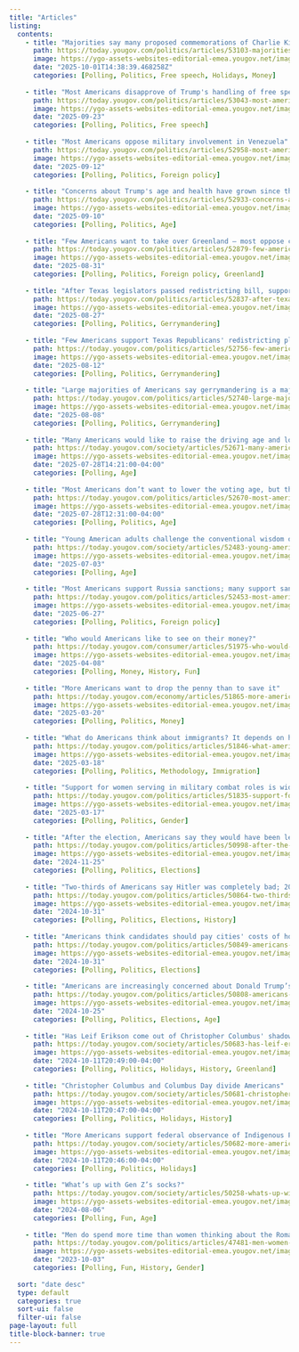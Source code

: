 ```yaml
---
title: "Articles"
listing:
  contents:
    - title: "Majorities say many proposed commemorations of Charlie Kirk go too far"
      path: https://today.yougov.com/politics/articles/53103-majorities-say-many-proposed-commemorations-of-charlie-kirk-go-too-far
      image: https://ygo-assets-websites-editorial-emea.yougov.net/images/GettyImages-487475982.original.jpg
      date: "2025-10-01T14:38:39.468258Z"
      categories: [Polling, Politics, Free speech, Holidays, Money]
    
    - title: "Most Americans disapprove of Trump's handling of free speech and a growing share say rights are eroding"
      path: https://today.yougov.com/politics/articles/53043-most-americans-disapprove-donald-trump-handling-free-speech-growing-share-say-rights-eroding-poll
      image: https://ygo-assets-websites-editorial-emea.yougov.net/images/Jimmy_Kimmel_GettyImages-2236195492_copy.original.jpg
      date: "2025-09-23"
      categories: [Polling, Politics, Free speech]
    
    - title: "Most Americans oppose military involvement in Venezuela"
      path: https://today.yougov.com/politics/articles/52958-most-americans-oppose-military-involvement-in-venezuela-maduro-poll
      image: https://ygo-assets-websites-editorial-emea.yougov.net/images/Navy_GettyImages-179438899_copy.original.jpg
      date: "2025-09-12"
      categories: [Polling, Politics, Foreign policy]
      
    - title: "Concerns about Trump's age and health have grown since the start of his second term"
      path: https://today.yougov.com/politics/articles/52933-concerns-about-trumps-age-and-health-have-grown-since-the-start-of-his-second-term
      image: https://ygo-assets-websites-editorial-emea.yougov.net/images/GettyImages-2232048025.original.jpg
      date: "2025-09-10"
      categories: [Polling, Politics, Age]
    
    - title: "Few Americans want to take over Greenland — most oppose covert operations and military action"
      path: https://today.yougov.com/politics/articles/52879-few-americans-want-to-take-over-greenland-most-oppose-covert-operations-military-action-poll
      image: https://ygo-assets-websites-editorial-emea.yougov.net/images/Greenland_GettyImages-2206689548_copy.original.jpg
      date: "2025-08-31"
      categories: [Polling, Politics, Foreign policy, Greenland]
    
    - title: "After Texas legislators passed redistricting bill, support rises for Democratic counter-gerrymandering"
      path: https://today.yougov.com/politics/articles/52837-after-texas-legislators-passed-redistricting-bill-support-rises-for-democratic-counter-gerrymandering
      image: https://ygo-assets-websites-editorial-emea.yougov.net/images/GettyImages-2230198335.original.jpg
      date: "2025-08-27"
      categories: [Polling, Politics, Gerrymandering]
      
    - title: "Few Americans support Texas Republicans' redistricting plan; opinions are split on the Democrats' move to stop it"
      path: https://today.yougov.com/politics/articles/52756-few-americans-support-texas-republicans-redistricting-plan-gerrymandering-opinions-split-democratic-lawmakers-move-stop-it-poll
      image: https://ygo-assets-websites-editorial-emea.yougov.net/images/Texas_Redistricting_GettyImages-2228953492_copy.original.jpg
      date: "2025-08-12"
      categories: [Polling, Politics, Gerrymandering]
    
    - title: "Large majorities of Americans say gerrymandering is a major problem, unfair, and should be illegal"
      path: https://today.yougov.com/politics/articles/52740-large-majorities-americans-say-gerrymandering-major-problem-unfair-should-be-illegal-redistricting-texas-california-poll
      image: https://ygo-assets-websites-editorial-emea.yougov.net/images/Gerrymandering_GettyImages-1138412200_copy.original.jpg
      date: "2025-08-08"
      categories: [Polling, Politics, Gerrymandering]
      
    - title: "Many Americans would like to raise the driving age and lower the drinking age"
      path: https://today.yougov.com/society/articles/52671-many-americans-would-like-to-raise-the-driving-age-and-lower-the-drinking-age
      image: https://ygo-assets-websites-editorial-emea.yougov.net/images/GettyImages-802236882.original.jpg
      date: "2025-07-28T14:21:00-04:00"
      categories: [Polling, Age]
    
    - title: "Most Americans don’t want to lower the voting age, but they do want younger presidents"
      path: https://today.yougov.com/politics/articles/52670-most-americans-dont-want-to-lower-the-voting-age-but-they-do-want-younger-presidents
      image: https://ygo-assets-websites-editorial-emea.yougov.net/images/GettyImages-1588099130.original.jpg
      date: "2025-07-28T12:31:00-04:00"
      categories: [Polling, Politics, Age]
    
    - title: "Young American adults challenge the conventional wisdom on tooth removal"
      path: https://today.yougov.com/society/articles/52483-young-american-adults-challenge-the-conventional-wisdom-on-tooth-removal
      image: https://ygo-assets-websites-editorial-emea.yougov.net/images/GettyImages-1303223544.original.jpg
      date: "2025-07-03"
      categories: [Polling, Age]
    
    - title: "Most Americans support Russia sanctions; many support sanctioning countries that buy Russian oil"
      path: https://today.yougov.com/politics/articles/52453-most-americans-support-russia-sanctions-many-support-sanctioning-countries-buy-russian-oil-gas-poll
      image: https://ygo-assets-websites-editorial-emea.yougov.net/images/Russia_Ukraine_war_GettyImages-1459651125_copy.original.jpg
      date: "2025-06-27"
      categories: [Polling, Politics, Foreign policy]
      
    - title: "Who would Americans like to see on their money?"
      path: https://today.yougov.com/consumer/articles/51975-who-would-americans-like-to-see-on-their-money
      image: https://ygo-assets-websites-editorial-emea.yougov.net/images/GettyImages-1327342315.original.jpg
      date: "2025-04-08"
      categories: [Polling, Money, History, Fun]
      
    - title: "More Americans want to drop the penny than to save it"
      path: https://today.yougov.com/economy/articles/51865-more-americans-want-to-drop-the-penny-than-to-save-it
      image: https://ygo-assets-websites-editorial-emea.yougov.net/images/GettyImages-1396258258.original.jpg
      date: "2025-03-20"
      categories: [Polling, Politics, Money]
      
    - title: "What do Americans think about immigrants? It depends on how you ask"
      path: https://today.yougov.com/politics/articles/51846-what-americans-think-about-immigrants-depends-on-how-you-ask-poll
      image: https://ygo-assets-websites-editorial-emea.yougov.net/images/immigration_GettyImages-1187191536_copy.original.jpg
      date: "2025-03-18"
      categories: [Polling, Politics, Methodology, Immigration]
      
    - title: "Support for women serving in military combat roles is widespread and growing"
      path: https://today.yougov.com/politics/articles/51835-support-for-women-military-combat-roles-widespread-growing-poll
      image: https://ygo-assets-websites-editorial-emea.yougov.net/images/women_in_military_GettyImages-1493024059_copy.original.jpg
      date: "2025-03-17"
      categories: [Polling, Politics, Gender]
      
    - title: "After the election, Americans say they would have been less likely to vote for other Democrats than Harris in a matchup with Trump"
      path: https://today.yougov.com/politics/articles/50998-after-the-election-voters-less-likely-to-vote-for-other-democrats-than-harris
      image: https://ygo-assets-websites-editorial-emea.yougov.net/images/GettyImages-2166913421.original.jpg
      date: "2024-11-25"
      categories: [Polling, Politics, Elections]
      
    - title: "Two-thirds of Americans say Hitler was completely bad; 20% think Trump would say the same"
      path: https://today.yougov.com/politics/articles/50864-two-thirds-of-americans-say-hitler-was-completely-bad
      image: https://ygo-assets-websites-editorial-emea.yougov.net/images/GettyImages-2181408266.original.jpg
      date: "2024-10-31"
      categories: [Polling, Politics, Elections, History]
      
    - title: "Americans think candidates should pay cities' costs of hosting their rallies"
      path: https://today.yougov.com/politics/articles/50849-americans-think-candidates-should-pay-cities-costs-of-hosting-their-rallies
      image: https://ygo-assets-websites-editorial-emea.yougov.net/images/GettyImages-2182002244.original.jpg
      date: "2024-10-31"
      categories: [Polling, Politics, Elections]
      
    - title: "Americans are increasingly concerned about Donald Trump’s age and fitness for office"
      path: https://today.yougov.com/politics/articles/50808-americans-are-increasingly-concerned-about-donald-trumps-age-and-fitness-for-office
      image: https://ygo-assets-websites-editorial-emea.yougov.net/images/GettyImages-2179409248.original.jpg
      date: "2024-10-25"
      categories: [Polling, Politics, Elections, Age]
      
    - title: "Has Leif Erikson come out of Christopher Columbus' shadow?"
      path: https://today.yougov.com/society/articles/50683-has-leif-erikson-come-out-of-christopher-columbus-shadow
      image: https://ygo-assets-websites-editorial-emea.yougov.net/images/GettyImages-655082963.original.jpg
      date: "2024-10-11T20:49:00-04:00"
      categories: [Polling, Politics, Holidays, History, Greenland]
      
    - title: "Christopher Columbus and Columbus Day divide Americans"
      path: https://today.yougov.com/society/articles/50681-christopher-columbus-and-columbus-day-divide-americans
      image: https://ygo-assets-websites-editorial-emea.yougov.net/images/GettyImages-169961077_lm03usQ.original.jpg
      date: "2024-10-11T20:47:00-04:00"
      categories: [Polling, Politics, Holidays, History]
    
    - title: "More Americans support federal observance of Indigenous Peoples’ Day than of Columbus Day"
      path: https://today.yougov.com/society/articles/50682-more-americans-support-federal-observance-of-indigenous-peoples-day-than-columbus-day
      image: https://ygo-assets-websites-editorial-emea.yougov.net/images/GettyImages-859128590.original.jpg
      date: "2024-10-11T20:46:00-04:00"
      categories: [Polling, Politics, Holidays]
      
    - title: "What’s up with Gen Z’s socks?"
      path: https://today.yougov.com/society/articles/50258-whats-up-with-gen-zs-socks
      image: https://ygo-assets-websites-editorial-emea.yougov.net/images/GettyImages-95589596.original.jpg
      date: "2024-08-06"
      categories: [Polling, Fun, Age]
    
    - title: "Men do spend more time than women thinking about the Roman Empire — and World War II"
      path: https://today.yougov.com/politics/articles/47481-men-women-thinking-about-the-roman-empire-poll
      image: https://ygo-assets-websites-editorial-emea.yougov.net/images/roman-empire.original.jpg
      date: "2023-10-03"
      categories: [Polling, Fun, History, Gender]
  
  sort: "date desc"
  type: default
  categories: true
  sort-ui: false
  filter-ui: false
page-layout: full
title-block-banner: true
---
```

